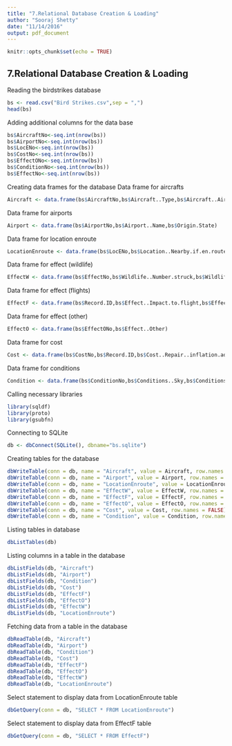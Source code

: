 ```yaml
---
title: "7.Relational Database Creation & Loading"
author: "Sooraj Shetty"
date: "11/14/2016"
output: pdf_document
---
```


```r
knitr::opts_chunk$set(echo = TRUE)
```

## 7.Relational Database Creation & Loading

Reading the birdstrikes database
```r
bs <- read.csv("Bird Strikes.csv",sep = ",")
head(bs)
```

Adding additional columns for the data base
```r
bs$AircraftNo<-seq.int(nrow(bs))
bs$AirportNo<-seq.int(nrow(bs))
bs$LocENo<-seq.int(nrow(bs))
bs$CostNo<-seq.int(nrow(bs))
bs$EffectONo<-seq.int(nrow(bs))
bs$ConditionNo<-seq.int(nrow(bs))
bs$EffectNo<-seq.int(nrow(bs))
```

Creating data frames for the database
Data frame for aircrafts
```r
Aircraft <- data.frame(bs$AircraftNo,bs$Aircraft..Type,bs$Aircraft..Airline.Operator,bs$Aircraft..Make.Model,bs$Aircraft..Number.of.engines.,bs$Altitude.bin)
```

Data frame for airports
```r
Airport <- data.frame(bs$AirportNo,bs$Airport..Name,bs$Origin.State)
```

Data frame for location enroute
```r
LocationEnroute <- data.frame(bs$LocENo,bs$Location..Nearby.if.en.route)
```

Data frame for effect (wildlife)
```r
EffectW <- data.frame(bs$EffectNo,bs$Wildlife..Number.struck,bs$Wildlife..Size,bs$Wildlife..Species,bs$Remains.of.wildlife.collected.,bs$Record.ID)
```

Data frame for effect (flights)
```r
EffectF <- data.frame(bs$Record.ID,bs$Effect..Impact.to.flight,bs$EffectONo,bs$When..Phase.of.flight,bs$LocENo,bs$FlightDate,bs$Effect..Indicated.Damage,bs$Speed..IAS..in.knots,bs$Feet.above.ground,bs$Remarks,bs$When..Time..HHMM,bs$Reported..Date,bs$Pilot.warned.of.birds.or.wildlife.,bs$ConditionNo)
```

Data frame for effect (other)
```r
EffectO <- data.frame(bs$EffectONo,bs$Effect..Other)
```

Data frame for cost
```r
Cost <- data.frame(bs$CostNo,bs$Record.ID,bs$Cost..Repair..inflation.adj.,bs$Cost..Total..)
```

Data frame for conditions
```r
Condition <- data.frame(bs$ConditionNo,bs$Conditions..Sky,bs$Conditions..Precipitation)
```

Calling necessary libraries
```r
library(sqldf)
library(proto)
library(gsubfn)
```

Connecting to SQLite
```r
db <- dbConnect(SQLite(), dbname="bs.sqlite")
```

Creating tables for the database
```r
dbWriteTable(conn = db, name = "Aircraft", value = Aircraft, row.names = FALSE)
dbWriteTable(conn = db, name = "Airport", value = Airport, row.names = FALSE)
dbWriteTable(conn = db, name = "LocationEnroute", value = LocationEnroute, row.names = FALSE)
dbWriteTable(conn = db, name = "EffectW", value = EffectW, row.names = FALSE)
dbWriteTable(conn = db, name = "EffectF", value = EffectF, row.names = FALSE)
dbWriteTable(conn = db, name = "EffectO", value = EffectO, row.names = FALSE)
dbWriteTable(conn = db, name = "Cost", value = Cost, row.names = FALSE)
dbWriteTable(conn = db, name = "Condition", value = Condition, row.names = FALSE)
```

Listing tables in database
```r
dbListTables(db)
```

Listing columns in a table in the database
```r
dbListFields(db, "Aircraft")
dbListFields(db, "Airport")
dbListFields(db, "Condition")
dbListFields(db, "Cost")
dbListFields(db, "EffectF")
dbListFields(db, "EffectO")
dbListFields(db, "EffectW")
dbListFields(db, "LocationEnroute")
```

Fetching data from a table in the database
```r
dbReadTable(db, "Aircraft")
dbReadTable(db, "Airport")
dbReadTable(db, "Condition")
dbReadTable(db, "Cost")
dbReadTable(db, "EffectF")
dbReadTable(db, "EffectO")
dbReadTable(db, "EffectW")
dbReadTable(db, "LocationEnroute")
```

Select statement to display data from LocationEnroute table
```r
dbGetQuery(conn = db, "SELECT * FROM LocationEnroute")
```

Select statement to display data from EffectF table
```r
dbGetQuery(conn = db, "SELECT * FROM EffectF")
```
